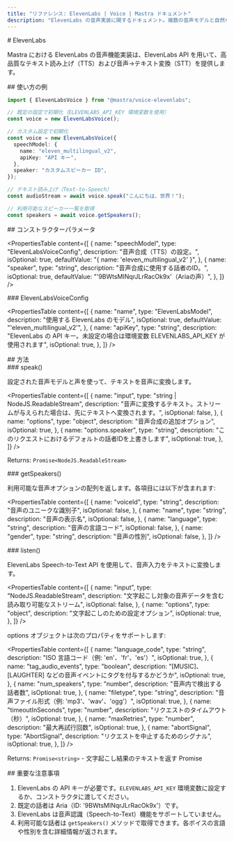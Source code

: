 ```yaml
---
title: "リファレンス: ElevenLabs | Voice | Mastra ドキュメント"
description: "ElevenLabs の音声実装に関するドキュメント。複数の音声モデルと自然な音声合成により、高品質なテキスト読み上げ機能を提供します。"
---
```


<div id="elevenlabs">
  # ElevenLabs
</div>

Mastra における ElevenLabs の音声機能実装は、ElevenLabs API を用いて、高品質なテキスト読み上げ（TTS）および音声→テキスト変換（STT）を提供します。

<div id="usage-example">
  ## 使い方の例
</div>

```typescript
import { ElevenLabsVoice } from "@mastra/voice-elevenlabs";

// 既定の設定で初期化（ELEVENLABS_API_KEY 環境変数を使用）
const voice = new ElevenLabsVoice();

// カスタム設定で初期化
const voice = new ElevenLabsVoice({
  speechModel: {
    name: "eleven_multilingual_v2",
    apiKey: "API キー",
  },
  speaker: "カスタムスピーカー ID",
});

// テキスト読み上げ（Text-to-Speech）
const audioStream = await voice.speak("こんにちは、世界！");

// 利用可能なスピーカー一覧を取得
const speakers = await voice.getSpeakers();
```


<div id="constructor-parameters">
  ## コンストラクターパラメータ
</div>

<PropertiesTable
  content={[
    {
      name: "speechModel",
      type: "ElevenLabsVoiceConfig",
      description: "音声合成（TTS）の設定。",
      isOptional: true,
      defaultValue: "{ name: 'eleven_multilingual_v2' }",
    },
    {
      name: "speaker",
      type: "string",
      description: "音声合成に使用する話者のID。",
      isOptional: true,
      defaultValue: "'9BWtsMINqrJLrRacOk9x'（Ariaの声）",
    },
  ]}
/>

<div id="elevenlabsvoiceconfig">
  ### ElevenLabsVoiceConfig
</div>

<PropertiesTable
  content={[
    {
      name: "name",
      type: "ElevenLabsModel",
      description: "使用する ElevenLabs のモデル",
      isOptional: true,
      defaultValue: "'eleven_multilingual_v2'",
    },
    {
      name: "apiKey",
      type: "string",
      description:
        "ElevenLabs の API キー。未設定の場合は環境変数 ELEVENLABS_API_KEY が使用されます",
      isOptional: true,
    },
  ]}
/>

<div id="methods">
  ## 方法
</div>

<div id="speak">
  ### speak()
</div>

設定された音声モデルと声を使って、テキストを音声に変換します。

<PropertiesTable
  content={[
    {
      name: "input",
      type: "string | NodeJS.ReadableStream",
      description:
        "音声に変換するテキスト。ストリームが与えられた場合は、先にテキストへ変換されます。",
      isOptional: false,
    },
    {
      name: "options",
      type: "object",
      description: "音声合成の追加オプション",
      isOptional: true,
    },
    {
      name: "options.speaker",
      type: "string",
      description: "このリクエストにおけるデフォルトの話者IDを上書きします",
      isOptional: true,
    },
  ]}
/>

Returns: `Promise<NodeJS.ReadableStream>`

<div id="getspeakers">
  ### getSpeakers()
</div>

利用可能な音声オプションの配列を返します。各項目には以下が含まれます:

<PropertiesTable
  content={[
    {
      name: "voiceId",
      type: "string",
      description: "音声のユニークな識別子",
      isOptional: false,
    },
    {
      name: "name",
      type: "string",
      description: "音声の表示名",
      isOptional: false,
    },
    {
      name: "language",
      type: "string",
      description: "音声の言語コード",
      isOptional: false,
    },
    {
      name: "gender",
      type: "string",
      description: "音声の性別",
      isOptional: false,
    },
  ]}
/>

<div id="listen">
  ### listen()
</div>

ElevenLabs Speech-to-Text API を使用して、音声入力をテキストに変換します。

<PropertiesTable
  content={[
    {
      name: "input",
      type: "NodeJS.ReadableStream",
      description: "文字起こし対象の音声データを含む読み取り可能なストリーム",
      isOptional: false,
    },
    {
      name: "options",
      type: "object",
      description: "文字起こしのための設定オプション",
      isOptional: true,
    },
  ]}
/>

options オブジェクトは次のプロパティをサポートします:

<PropertiesTable
  content={[
    {
      name: "language_code",
      type: "string",
      description: "ISO 言語コード（例: 'en'、'fr'、'es'）",
      isOptional: true,
    },
    {
      name: "tag_audio_events",
      type: "boolean",
      description: "[MUSIC]、[LAUGHTER] などの音声イベントにタグを付与するかどうか",
      isOptional: true,
    },
    {
      name: "num_speakers",
      type: "number",
      description: "音声内で検出する話者数",
      isOptional: true,
    },
    {
      name: "filetype",
      type: "string",
      description: "音声ファイル形式（例: 'mp3'、'wav'、'ogg'）",
      isOptional: true,
    },
    {
      name: "timeoutInSeconds",
      type: "number",
      description: "リクエストのタイムアウト（秒）",
      isOptional: true,
    },
    {
      name: "maxRetries",
      type: "number",
      description: "最大再試行回数",
      isOptional: true,
    },
    {
      name: "abortSignal",
      type: "AbortSignal",
      description: "リクエストを中止するためのシグナル",
      isOptional: true,
    },
  ]}
/>

Returns: `Promise<string>` - 文字起こし結果のテキストを返す Promise

<div id="important-notes">
  ## 重要な注意事項
</div>

1. ElevenLabs の API キーが必要です。`ELEVENLABS_API_KEY` 環境変数に設定するか、コンストラクタに渡してください。
2. 既定の話者は Aria（ID: '9BWtsMINqrJLrRacOk9x'）です。
3. ElevenLabs は音声認識（Speech-to-Text）機能をサポートしていません。
4. 利用可能な話者は `getSpeakers()` メソッドで取得できます。各ボイスの言語や性別を含む詳細情報が返されます。